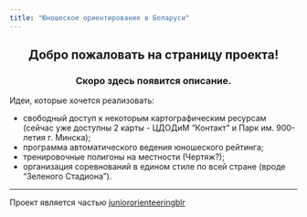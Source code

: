 ```yaml
---
title: "Юношеское ориентирование в Беларуси"
---
```


<center><h2>Добро пожаловать на страницу проекта!</h2></center>

<center><h3>Скоро здесь появится описание.</h3></center>

Идеи, которые хочется реализовать:

* свободный доступ к некоторым картографическим ресурсам (сейчас уже доступны 2 карты - ЦДОДиМ "Контакт" и Парк им. 900-летия г. Минска);
* программа автоматического ведения юношеского рейтинга;
* тренировочные полигоны на местности (Чертяж?);
* организация соревнований в едином стиле по всей стране (вроде "Зеленого Стадиона").

***

Проект является частью [juniororienteeringblr](https://github.com/juniororienteeringblr)
